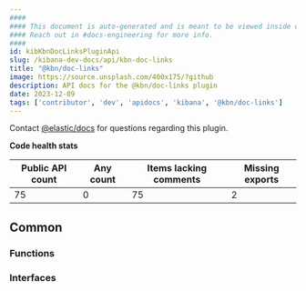 ```yaml
---
####
#### This document is auto-generated and is meant to be viewed inside our experimental, new docs system.
#### Reach out in #docs-engineering for more info.
####
id: kibKbnDocLinksPluginApi
slug: /kibana-dev-docs/api/kbn-doc-links
title: "@kbn/doc-links"
image: https://source.unsplash.com/400x175/?github
description: API docs for the @kbn/doc-links plugin
date: 2023-12-09
tags: ['contributor', 'dev', 'apidocs', 'kibana', '@kbn/doc-links']
---
```




Contact [@elastic/docs](https://github.com/orgs/elastic/teams/docs) for questions regarding this plugin.

**Code health stats**

| Public API count  | Any count | Items lacking comments | Missing exports |
|-------------------|-----------|------------------------|-----------------|
| 75 | 0 | 75 | 2 |

## Common

### Functions
<DocDefinitionList data={kbnDocLinksObj.common.functions}/>

### Interfaces
<DocDefinitionList data={kbnDocLinksObj.common.interfaces}/>

